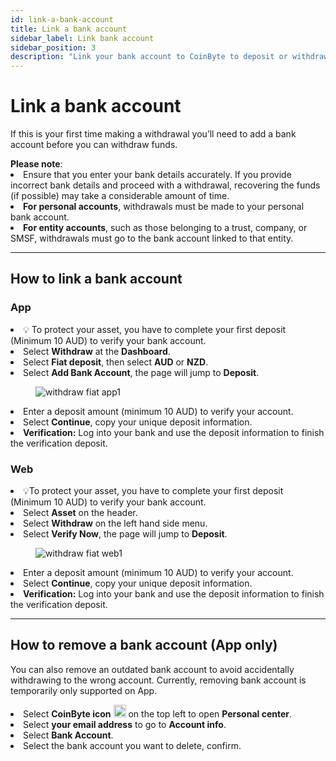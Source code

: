 ```yaml
---
id: link-a-bank-account
title: Link a bank account
sidebar_label: Link bank account
sidebar_position: 3
description: "Link your bank account to CoinByte to deposit or withdraw fiat currency securely and easily."
---
```



# Link a bank account

If this is your first time making a withdrawal you’ll need to add a bank account before you can withdraw funds.


<WarningBox>
<strong>Please note</strong>:
<li>Ensure that you enter your bank details accurately. If you provide incorrect bank details and proceed with a withdrawal, recovering the funds (if possible) may take a considerable amount of time.</li>
<li><strong>For personal accounts</strong>, withdrawals must be made to your personal bank account.</li>
<li><strong>For entity accounts</strong>, such as those belonging to a trust, company, or SMSF, withdrawals must go to the bank account linked to that entity.</li>
</WarningBox>

---

## How to link a bank account

<Tabs>
<TabItem value="app" label="App">
<div style={{ marginTop: '2.5rem' }}></div>

### **App**

<div style={{ marginTop: '1.5rem' }}></div>
<InfoBox>
<li>💡 To protect your asset, you have to complete your first deposit (Minimum 10 AUD) to verify your bank account.</li>
</InfoBox>
<RoundStepList>
<li>Select <strong>Withdraw</strong> at the <strong>Dashboard</strong>.</li>
<li>Select <strong>Fiat deposit</strong>, then select <strong>AUD</strong> or <strong>NZD</strong>.</li>
<li>Select <strong>Add Bank Account</strong>, the page will jump to <strong>Deposit</strong>.</li>

<figure style={{ textAlign: 'center' }}>
  <img src={useBaseUrl('/img/deposits-withdrawals/withdraw-fiat-asset/link-a-bank-account/1.png')} alt="withdraw fiat app1" style={{ width: 300 }} />
</figure>

<li>Enter a deposit amount (minimum 10 AUD) to verify your account.</li>
<li>Select <strong>Continue</strong>, copy your unique deposit information.</li>
<li><strong>Verification:</strong> Log into your bank and use the deposit information to finish the verification deposit.</li>
</RoundStepList>

<div style={{ marginTop: '1.5rem' }}></div>
</TabItem>

<TabItem value="web" label="Web">
<div style={{ marginTop: '2.5rem' }}></div>

### **Web**

<div style={{ marginTop: '1.5rem' }}></div>
<InfoBox>
<li>💡To protect your asset, you have to complete your first deposit (Minimum 10 AUD) to verify your bank account.</li>
</InfoBox>
<RoundStepList>
<li>Select <strong>Asset</strong> on the header.</li>
<li>Select <strong>Withdraw</strong> on the left hand side menu.</li>
<li>Select <strong>Verify Now</strong>, the page will jump to <strong>Deposit</strong>.</li>

<figure style={{ textAlign: 'center' }}>
  <img src={useBaseUrl('/img/deposits-withdrawals/withdraw-fiat-asset/link-a-bank-account/2.png')} alt="withdraw fiat web1" style={{ width: 500 }} />
</figure>

<li>Enter a deposit amount (minimum 10 AUD) to verify your account.</li>
<li>Select <strong>Continue</strong>, copy your unique deposit information.</li>
<li><strong>Verification:</strong> Log into your bank and use the deposit information to finish the verification deposit.</li>
</RoundStepList>

<div style={{ marginTop: '1.5rem' }}></div>
</TabItem>
</Tabs>

---

## How to remove a bank account (App only)
You can also remove an outdated bank account to avoid accidentally withdrawing to the wrong account.
Currently, removing bank account is temporarily only supported on App.
<RoundStepList>
<li>Select <strong>CoinByte icon</strong> <img src={useBaseUrl('/img/general/logo_app.png')} alt="logo" width="20" /> on the top left to open <strong>Personal center</strong>.</li>
<li>Select <strong>your email address</strong> to go to <strong>Account info</strong>.</li>
<li>Select <strong>Bank Account</strong>.</li>
<li>Select the bank account you want to delete, confirm.</li>
</RoundStepList>


<RelatedArticles category="deposits-withdrawals" />
